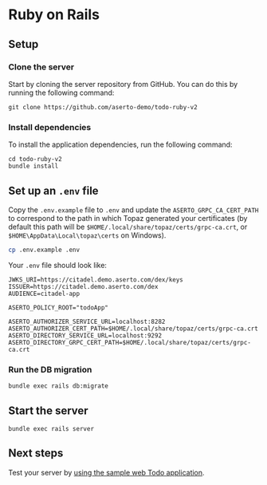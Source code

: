 # Ruby on Rails

## Setup

### Clone the server
Start by cloning the server repository from GitHub. You can do this by running the following command:
```
git clone https://github.com/aserto-demo/todo-ruby-v2
```

### Install dependencies
To install the application dependencies, run the following command:
```
cd todo-ruby-v2
bundle install
```

## Set up an `.env` file
Copy the `.env.example` file to `.env` and update the `ASERTO_GRPC_CA_CERT_PATH` to correspond to the path in which Topaz generated your certificates
(by default this path will be `$HOME/.local/share/topaz/certs/grpc-ca.crt`, or `$HOME\AppData\Local\topaz\certs` on Windows).

```bash
cp .env.example .env
```

Your `.env` file should look like:

```
JWKS_URI=https://citadel.demo.aserto.com/dex/keys
ISSUER=https://citadel.demo.aserto.com/dex
AUDIENCE=citadel-app

ASERTO_POLICY_ROOT="todoApp"

ASERTO_AUTHORIZER_SERVICE_URL=localhost:8282
ASERTO_AUTHORIZER_CERT_PATH=$HOME/.local/share/topaz/certs/grpc-ca.crt
ASERTO_DIRECTORY_SERVICE_URL=localhost:9292
ASERTO_DIRECTORY_GRPC_CERT_PATH=$HOME/.local/share/topaz/certs/grpc-ca.crt
```

### Run the DB migration
```
bundle exec rails db:migrate
```

## Start the server
```
bundle exec rails server
```

## Next steps
Test your server by [using the sample web Todo application](/docs/getting-started/samples/test-application).
